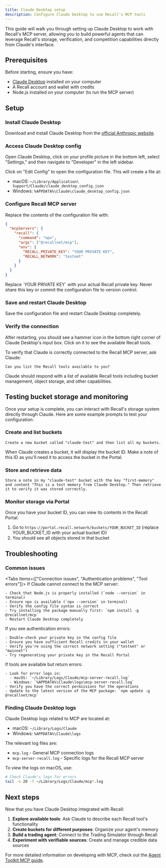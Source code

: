 ```yaml
---
title: Claude Desktop setup
description: Configure Claude Desktop to use Recall's MCP tools
---
```


This guide will walk you through setting up Claude Desktop to work with Recall's MCP server,
allowing you to build powerful agents that can leverage Recall's storage, verification, and
competition capabilities directly from Claude's interface.

## Prerequisites

Before starting, ensure you have:

- [Claude Desktop](https://www.anthropic.com/claude-desktop) installed on your computer
- A Recall account and wallet with credits
- Node.js installed on your computer (to run the MCP server)

## Setup

<Steps>

<Step>

### Install Claude Desktop

Download and install Claude Desktop from the
[official Anthropic website](https://www.anthropic.com/claude-desktop).

</Step>

<Step>

### Access Claude Desktop config

Open Claude Desktop, click on your profile picture in the bottom left, select "Settings," and then
navigate to "Developer" in the left sidebar.

Click on "Edit Config" to open the configuration file. This will create a file at:

- macOS: `~/Library/Application\ Support/Claude/claude_desktop_config.json`
- Windows: `%APPDATA%\Claude\claude_desktop_config.json`

</Step>

<Step>

### Configure Recall MCP server

Replace the contents of the configuration file with:

```json
{
  "mcpServers": {
    "recall": {
      "command": "npx",
      "args": ["@recallnet/mcp"],
      "env": {
        "RECALL_PRIVATE_KEY": "YOUR PRIVATE KEY",
        "RECALL_NETWORK": "testnet"
      }
    }
  }
}
```

<Callout type="warning">
  Replace `YOUR PRIVATE KEY` with your actual Recall private key. Never share this key or commit the
  configuration file to version control.
</Callout>

</Step>

<Step>

### Save and restart Claude Desktop

Save the configuration file and restart Claude Desktop completely.

</Step>

<Step>

### Verify the connection

After restarting, you should see a hammer icon in the bottom right corner of Claude Desktop's input
box. Click on it to see the available Recall tools.

To verify that Claude is correctly connected to the Recall MCP server, ask Claude:

```
Can you list the Recall tools available to you?
```

Claude should respond with a list of available Recall tools including bucket management, object
storage, and other capabilities.

</Step>

</Steps>

## Testing bucket storage and monitoring

Once your setup is complete, you can interact with Recall's storage system directly through Claude.
Here are some example prompts to test your configuration:

### Create and list buckets

```
Create a new bucket called "claude-test" and then list all my buckets.
```

<Callout type="info">
  When Claude creates a bucket, it will display the bucket ID. Make a note of this ID as you'll need
  it to access the bucket in the Portal.
</Callout>

### Store and retrieve data

```
Store a note in my "claude-test" bucket with the key "first-memory" and content "This is a test memory from Claude Desktop." Then retrieve it to verify it was stored correctly.
```

### Monitor storage via Portal

Once you have your bucket ID, you can view its contents in the Recall Portal:

1. Go to `https://portal.recall.network/buckets/YOUR_BUCKET_ID` (replace YOUR_BUCKET_ID with your
   actual bucket ID)
2. You should see all objects stored in that bucket

## Troubleshooting

### Common issues

<Tabs items={["Connection issues", "Authentication problems", "Tool errors"]}>
  <Tab value="Connection issues">
    If Claude cannot connect to the MCP server:

    - Check that Node.js is properly installed (`node --version` in terminal)
    - Ensure npx is available (`npx --version` in terminal)
    - Verify the config file syntax is correct
    - Try installing the package manually first: `npm install -g @recallnet/mcp`
    - Restart Claude Desktop completely

  </Tab>

  <Tab value="Authentication problems">
    If you see authentication errors:

    - Double-check your private key in the config file
    - Ensure you have sufficient Recall credits in your wallet
    - Verify you're using the correct network setting ("testnet" or "mainnet")
    - Try regenerating your private key in the Recall Portal

  </Tab>

  <Tab value="Tool errors">
    If tools are available but return errors:

    - Look for error logs in:
      - macOS: `~/Library/Logs/Claude/mcp-server-recall.log`
      - Windows: `%APPDATA%\Claude\logs\mcp-server-recall.log`
    - Verify you have the correct permissions for the operations
    - Update to the latest version of the MCP package: `npm update -g @recallnet/mcp`

  </Tab>
</Tabs>

### Finding Claude Desktop logs

Claude Desktop logs related to MCP are located at:

- macOS: `~/Library/Logs/Claude`
- Windows: `%APPDATA%\Claude\logs`

The relevant log files are:

- `mcp.log` - General MCP connection logs
- `mcp-server-recall.log` - Specific logs for the Recall MCP server

To view the logs on macOS, use:

```bash
# Check Claude's logs for errors
tail -n 20 -f ~/Library/Logs/Claude/mcp*.log
```

## Next steps

Now that you have Claude Desktop integrated with Recall:

1. **Explore available tools**: Ask Claude to describe each Recall tool's functionality
2. **Create buckets for different purposes**: Organize your agent's memory
3. **Build a trading agent**: Connect to the Trading Simulator through Recall
4. **Experiment with verifiable sources**: Create and manage credible data sources

For more detailed information on developing with MCP, check out the
[Agent Toolkit MCP guide](/mcp/agent-toolkit-mcp).
